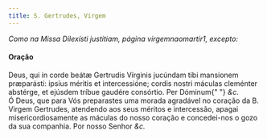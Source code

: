 ```yaml
---
title: S. Gertrudes, Virgem
---
```


<em>Como na Missa Dilexísti justitiam, página virgemnaomartir1, excepto:</em>

<h4 class="text-center">Oração</h4>
<div class="container-fluid">
  <div class="row">
    <div class="col-6 dropcaps text-justify">
      Deus, qui in corde beátæ Gertrudis Vírginis jucúndam tibi mansionem
      præparásti: ipsíus méritis et intercessióne; cordis nostri máculas
      cleménter abstérge, et ejúsdem tríbue gaudére consórtio. Per Dóminum{" "}
      <em>&c.</em>
    </div>
    <div class="col-6 dropcaps text-justify">
      Ó Deus, que para Vós preparastes uma morada agradável no coração da B.
      Virgem Gertrudes, atendendo aos seus méritos e intercessão, apagai
      misericordiosamente as máculas do nosso coração e concedei-nos o gozo da
      sua companhia. Por nosso Senhor <em>&c.</em>
    </div>
  </div>
</div>
